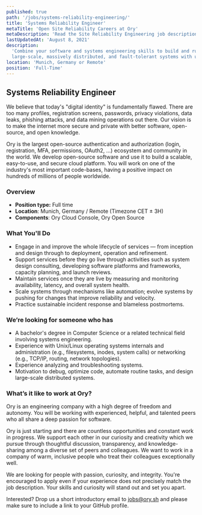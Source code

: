 ```yaml
---
published: true
path: '/jobs/systems-reliability-engineering/'
title: 'Systems Reliability Engineer'
metaTitle: 'Open Site Reliability Careers at Ory'
metaDescription: 'Read the Site Reliability Engineering job description'
lastUpdatedAt: 'August 8, 2021'
description:
  'Combine your software and systems engineering skills to build and run
  large-scale, massively distributed, and fault-tolerant systems with us.'
location: 'Munich, Germany or Remote'
position: 'Full-Time'
---
```


## Systems Reliability Engineer

We believe that today's "digital identity" is fundamentally flawed. There are
too many profiles, registration screens, passwords, privacy violations, data
leaks, phishing attacks, and data mining operations out there. Our vision is to
make the internet more secure and private with better software, open-source, and
open knowledge.

Ory is the largest open-source authentication and authorization (login,
registration, MFA, permissions, OAuth2, ...) ecosystem and community in the
world. We develop open-source software and use it to build a scalable,
easy-to-use, and secure cloud platform. You will work on one of the industry's
most important code-bases, having a positive impact on hundreds of millions of
people worldwide.

### Overview

- **Position type:** Full time
- **Location**: Munich, Germany / Remote (Timezone CET ± 3H)
- **Components**: Ory Cloud Console, Ory Open Source

### What You'll Do

- Engage in and improve the whole lifecycle of services — from inception and
  design through to deployment, operation and refinement.
- Support services before they go live through activities such as system design
  consulting, developing software platforms and frameworks, capacity planning,
  and launch reviews.
- Maintain services once they are live by measuring and monitoring availability,
  latency, and overall system health.
- Scale systems through mechanisms like automation; evolve systems by pushing
  for changes that improve reliability and velocity.
- Practice sustainable incident response and blameless postmortems.

### We’re looking for someone who has

- A bachelor's degree in Computer Science or a related technical field involving
  systems engineering.
- Experience with Unix/Linux operating systems internals and administration
  (e.g., filesystems, inodes, system calls) or networking (e.g., TCP/IP,
  routing, network topologies).
- Experience analyzing and troubleshooting systems.
- Motivation to debug, optimize code, automate routine tasks, and design
  large-scale distributed systems.

### What’s it like to work at Ory?

Ory is an engineering company with a high degree of freedom and autonomy. You
will be working with experienced, helpful, and talented peers who all share a
deep passion for software.

Ory is just starting and there are countless opportunities and constant work in
progress. We support each other in our curiosity and creativity which we pursue
through thoughtful discussion, transparency, and knowledge-sharing among a
diverse set of peers and colleagues. We want to work in a company of warm,
inclusive people who treat their colleagues exceptionally well.

We are looking for people with passion, curiosity, and integrity. You're
encouraged to apply even if your experience does not precisely match the job
description. Your skills and curiosity will stand out and set you apart.

Interested? Drop us a short introductory email to
[jobs@ory.sh](mailto:jobs@ory.sh) and please make sure to include a link to your
GitHub profile.
